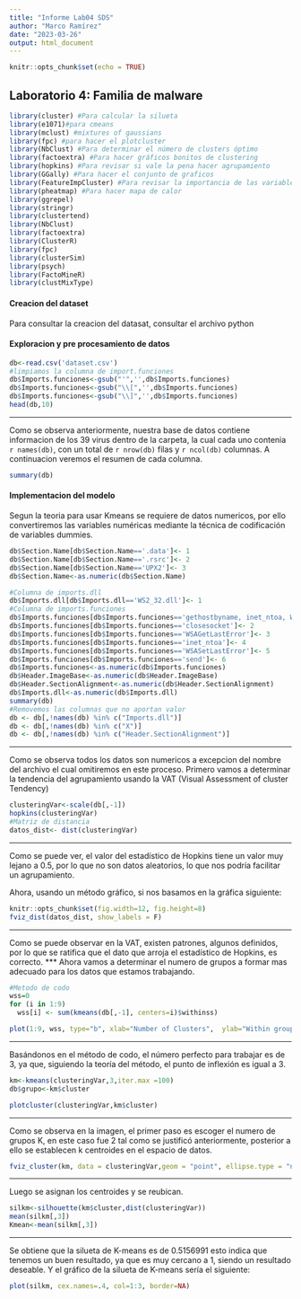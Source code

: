 ```yaml
---
title: "Informe Lab04 SDS"
author: "Marco Ramírez"
date: "2023-03-26"
output: html_document
---
```


```r
knitr::opts_chunk$set(echo = TRUE)
```

## Laboratorio 4: Familia de malware


```r
library(cluster) #Para calcular la silueta
library(e1071)#para cmeans
library(mclust) #mixtures of gaussians
library(fpc) #para hacer el plotcluster
library(NbClust) #Para determinar el número de clusters óptimo
library(factoextra) #Para hacer gráficos bonitos de clustering
library(hopkins) #Para revisar si vale la pena hacer agrupamiento
library(GGally) #Para hacer el conjunto de graficos
library(FeatureImpCluster) #Para revisar la importancia de las variables en los grupos.
library(pheatmap) #Para hacer mapa de calor
library(ggrepel)
library(stringr)
library(clustertend)
library(NbClust)
library(factoextra)
library(ClusterR)
library(fpc)
library(clusterSim)
library(psych)
library(FactoMineR)
library(clustMixType)

```

#### Creacion del dataset

Para consultar la creacion del datasat, consultar el archivo python

#### Exploracion y pre procesamiento de datos

```r
db<-read.csv('dataset.csv')
#limpiamos la columna de import.funciones
db$Imports.funciones<-gsub("'",'',db$Imports.funciones)
db$Imports.funciones<-gsub("\\[",'',db$Imports.funciones)
db$Imports.funciones<-gsub("\\]",'',db$Imports.funciones)
head(db,10)
```

***
Como se observa anteriormente, nuestra base de datos contiene informacion de los 39 virus dentro de la carpeta, la cual cada uno contenia `r names(db)`, con un total de `r nrow(db)` filas y `r ncol(db)` columnas. A continuacion veremos el resumen de cada columna. 

```r
summary(db)
```

#### Implementacion del modelo

Segun la teoria para usar Kmeans se requiere de datos numericos, por ello convertiremos las variables numéricas mediante la técnica de codificación de variables dummies.



```r

db$Section.Name[db$Section.Name=='.data']<- 1
db$Section.Name[db$Section.Name=='.rsrc']<- 2
db$Section.Name[db$Section.Name=='UPX2']<- 3
db$Section.Name<-as.numeric(db$Section.Name)

#Columna de imports.dll
db$Imports.dll[db$Imports.dll=='WS2_32.dll']<- 1
#Columna de imports.funciones
db$Imports.funciones[db$Imports.funciones=='gethostbyname, inet_ntoa, WSAStartup, gethostname']<- 1
db$Imports.funciones[db$Imports.funciones=='closesocket']<- 2
db$Imports.funciones[db$Imports.funciones=='WSAGetLastError']<- 3
db$Imports.funciones[db$Imports.funciones=='inet_ntoa']<- 4
db$Imports.funciones[db$Imports.funciones=='WSASetLastError']<- 5
db$Imports.funciones[db$Imports.funciones=='send']<- 6
db$Imports.funciones<-as.numeric(db$Imports.funciones)
db$Header.ImageBase<-as.numeric(db$Header.ImageBase)
db$Header.SectionAlignment<-as.numeric(db$Header.SectionAlignment)
db$Imports.dll<-as.numeric(db$Imports.dll)
summary(db)
#Removemos las columnas que no aportan valor
db <- db[,!names(db) %in% c("Imports.dll")]
db <- db[,!names(db) %in% c("X")]
db <- db[,!names(db) %in% c("Header.SectionAlignment")]


```

***
Como se observa todos los datos son numericos a excepcion del nombre del archivo el cual omitiremos en este proceso. Primero vamos a determinar la tendencia del agrupamiento usando la VAT (Visual Assessment of cluster Tendency)


```r

clusteringVar<-scale(db[,-1])
hopkins(clusteringVar)
#Matriz de distancia
datos_dist<- dist(clusteringVar)

```
*** 
Como se puede ver, el valor del estadístico de Hopkins tiene un valor muy lejano a 0.5, por lo que no son datos aleatorios, lo que nos podría facilitar un agrupamiento.

Ahora, usando un método gráfico, si nos basamos en la gráfica siguiente:
```r
knitr::opts_chunk$set(fig.width=12, fig.height=8) 
fviz_dist(datos_dist, show_labels = F)

```
***
Como se puede observar en la VAT, existen patrones, algunos definidos, por lo que se ratifica que el dato que arroja el estadístico de Hopkins, es correcto.
***
Ahora vamos a determinar el numero de grupos a formar mas adecuado para los datos que estamos trabajando.
```r
#Metodo de codo
wss=0
for (i in 1:9) 
  wss[i] <- sum(kmeans(db[,-1], centers=i)$withinss)

plot(1:9, wss, type="b", xlab="Number of Clusters",  ylab="Within groups sum of squares")
```

***
Basándonos en el método de codo, el número perfecto para trabajar es de 3, ya que, siguiendo la teoría del método, el punto de inflexión es igual a 3.



```r
km<-kmeans(clusteringVar,3,iter.max =100)
db$grupo<-km$cluster

plotcluster(clusteringVar,km$cluster) 
```

***
Como se observa en la imagen, el primer paso es escoger el numero de grupos K, en este caso fue 2 tal como se justificó anteriormente, posterior a ello se establecen k centroides en el espacio de datos.

```r
fviz_cluster(km, data = clusteringVar,geom = "point", ellipse.type = "norm")

```
***
Luego se asignan los centroides y se reubican.

```r
silkm<-silhouette(km$cluster,dist(clusteringVar))
mean(silkm[,3]) 
Kmean<-mean(silkm[,3]) 


```
***
Se obtiene que la silueta de K-means es de 0.5156991 esto indica que tenemos un buen resultado, ya que es muy cercano a 1, siendo un resultado deseable.
Y el gráfico de la silueta de K-means sería el siguiente:

```r

plot(silkm, cex.names=.4, col=1:3, border=NA)


```
